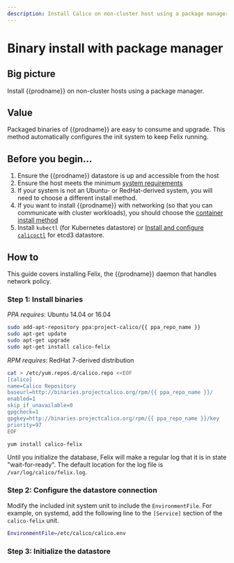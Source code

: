 ```yaml
---
description: Install Calico on non-cluster host using a package manager.
---
```



# Binary install with package manager

## Big picture

Install {{prodname}} on non-cluster hosts using a package manager.

## Value

Packaged binaries of {{prodname}} are easy to consume and upgrade. This method automatically configures the init system to keep Felix running.

## Before you begin...

1. Ensure the {{prodname}} datastore is up and accessible from the host
1. Ensure the host meets the minimum [system requirements](../requirements.mdx)
1. If your system is not an Ubuntu- or RedHat-derived system, you will need to choose a different install method.
1. If you want to install {{prodname}} with networking (so that you can communicate with cluster workloads), you should choose the [container install method](container.mdx)
1. Install `kubectl` (for Kubernetes datastore) or [Install and configure `calicoctl`](../../../operations/calicoctl/index.mdx) for etcd3 datastore.

## How to

This guide covers installing Felix, the {{prodname}} daemon that handles network policy.

### Step 1: Install binaries

_PPA requires_: Ubuntu 14.04 or 16.04

```bash
sudo add-apt-repository ppa:project-calico/{{ ppa_repo_name }}
sudo apt-get update
sudo apt-get upgrade
sudo apt-get install calico-felix
```

_RPM requires_: RedHat 7-derived distribution

```bash
cat > /etc/yum.repos.d/calico.repo <<EOF
[calico]
name=Calico Repository
baseurl=http://binaries.projectcalico.org/rpm/{{ ppa_repo_name }}/
enabled=1
skip_if_unavailable=0
gpgcheck=1
gpgkey=http://binaries.projectcalico.org/rpm/{{ ppa_repo_name }}/key
priority=97
EOF

yum install calico-felix
```

Until you initialize the database, Felix will make a regular log that it
is in state "wait-for-ready". The default location for the log file is
`/var/log/calico/felix.log`.

### Step 2: Configure the datastore connection

<EnvironmentFile
  nodecontainer='{{nodecontainer}}'
  target='felix'
/>

Modify the included init system unit to include the `EnvironmentFile`. For example, on systemd, add the following line to the `[Service]` section of the `calico-felix` unit.

```bash
EnvironmentFile=/etc/calico/calico.env
```

### Step 3: Initialize the datastore

<FelixInitDatastore />
